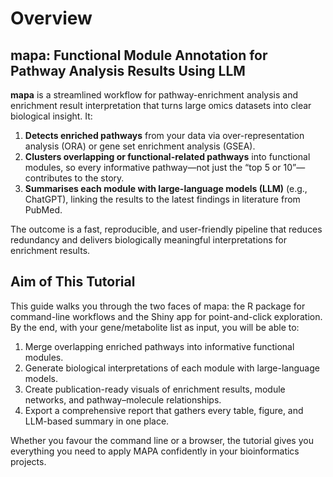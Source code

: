 # Overview {.unnumbered}

## mapa: Functional Module Annotation for Pathway Analysis Results Using LLM

**mapa** is a streamlined workflow for pathway-enrichment analysis and enrichment result interpretation that turns large omics datasets into clear biological insight. It:

1.  **Detects enriched pathways** from your data via over-representation analysis (ORA) or gene set enrichment analysis (GSEA).
2.  **Clusters overlapping or functional-related pathways** into functional modules, so every informative pathway—not just the "top 5 or 10"—contributes to the story.
3.  **Summarises each module with large-language models (LLM)** (e.g., ChatGPT), linking the results to the latest findings in literature from PubMed.

The outcome is a fast, reproducible, and user-friendly pipeline that reduces redundancy and delivers biologically meaningful interpretations for enrichment results.

## Aim of This Tutorial

This guide walks you through the two faces of mapa: the R package for command-line workflows and the Shiny app for point-and-click exploration. By the end, with your gene/metabolite list as input, you will be able to:

1.  Merge overlapping enriched pathways into informative functional modules.
2.  Generate biological interpretations of each module with large-language models.
3.  Create publication-ready visuals of enrichment results, module networks, and pathway–molecule relationships.
4.  Export a comprehensive report that gathers every table, figure, and LLM-based summary in one place.

Whether you favour the command line or a browser, the tutorial gives you everything you need to apply MAPA confidently in your bioinformatics projects.
